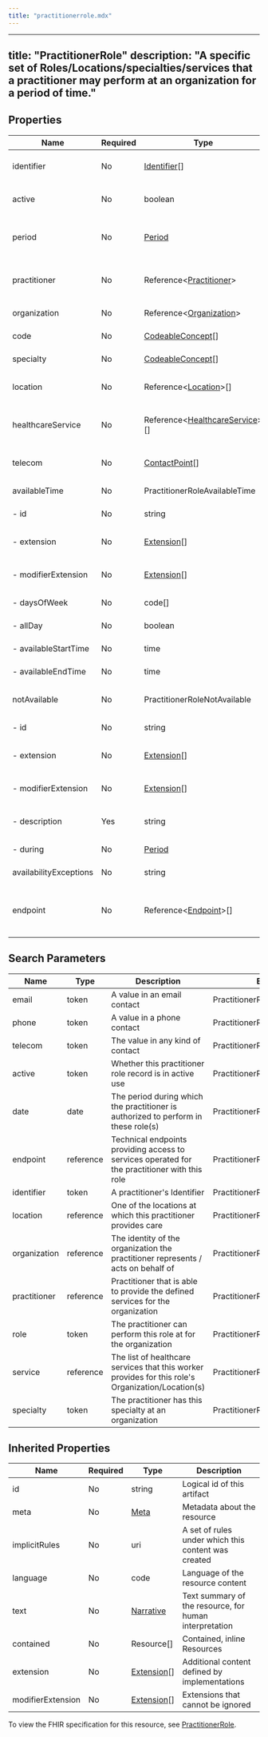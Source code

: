 ```yaml
---
title: "practitionerrole.mdx"
---
```


---
title: "PractitionerRole"
description: "A specific set of Roles/Locations/specialties/services that a practitioner may perform at an organization for a period of time."
---

## Properties

| Name                   | Required | Type                                                                                  | Description                                                                                        |
| ---------------------- | -------- | ------------------------------------------------------------------------------------- | -------------------------------------------------------------------------------------------------- |
| identifier             | No       | [Identifier](/medical-api/fhir/data-types/identifier)[]                               | Business Identifiers that are specific to a role/location                                          |
| active                 | No       | boolean                                                                               | Whether this practitioner role record is in active use                                             |
| period                 | No       | [Period](/medical-api/fhir/data-types/period)                                         | The period during which the practitioner is authorized to perform in these role(s)                 |
| practitioner           | No       | Reference&lt;[Practitioner](/medical-api/fhir/resources/practitioner)&gt;             | Practitioner that is able to provide the defined services for the organization                     |
| organization           | No       | Reference&lt;[Organization](/medical-api/fhir/resources/organization)&gt;             | Organization where the roles are available                                                         |
| code                   | No       | [CodeableConcept](/medical-api/fhir/data-types/codeableconcept)[]                     | Roles which this practitioner may perform                                                          |
| specialty              | No       | [CodeableConcept](/medical-api/fhir/data-types/codeableconcept)[]                     | Specific specialty of the practitioner                                                             |
| location               | No       | Reference&lt;[Location](/medical-api/fhir/resources/location)&gt;[]                   | The location(s) at which this practitioner provides care                                           |
| healthcareService      | No       | Reference&lt;[HealthcareService](/medical-api/fhir/resources/healthcareservice)&gt;[] | The list of healthcare services that this worker provides for this role's Organization/Location(s) |
| telecom                | No       | [ContactPoint](/medical-api/fhir/data-types/contactpoint)[]                           | Contact details that are specific to the role/location/service                                     |
| availableTime          | No       | PractitionerRoleAvailableTime                                                         | Times the Service Site is available                                                                |
| - id                   | No       | string                                                                                | Unique id for inter-element referencing                                                            |
| - extension            | No       | [Extension](/medical-api/fhir/data-types/extension)[]                                 | Additional content defined by implementations                                                      |
| - modifierExtension    | No       | [Extension](/medical-api/fhir/data-types/extension)[]                                 | Extensions that cannot be ignored even if unrecognized                                             |
| - daysOfWeek           | No       | code[]                                                                                | mon / tue / wed / thu / fri / sat / sun                                                            |
| - allDay               | No       | boolean                                                                               | Always available? e.g. 24 hour service                                                             |
| - availableStartTime   | No       | time                                                                                  | Opening time of day (ignored if allDay = true)                                                     |
| - availableEndTime     | No       | time                                                                                  | Closing time of day (ignored if allDay = true)                                                     |
| notAvailable           | No       | PractitionerRoleNotAvailable                                                          | Not available during this time due to provided reason                                              |
| - id                   | No       | string                                                                                | Unique id for inter-element referencing                                                            |
| - extension            | No       | [Extension](/medical-api/fhir/data-types/extension)[]                                 | Additional content defined by implementations                                                      |
| - modifierExtension    | No       | [Extension](/medical-api/fhir/data-types/extension)[]                                 | Extensions that cannot be ignored even if unrecognized                                             |
| - description          | Yes      | string                                                                                | Reason presented to the user explaining why time not available                                     |
| - during               | No       | [Period](/medical-api/fhir/data-types/period)                                         | Service not available from this date                                                               |
| availabilityExceptions | No       | string                                                                                | Description of availability exceptions                                                             |
| endpoint               | No       | Reference&lt;[Endpoint](/medical-api/fhir/resources/endpoint)&gt;[]                   | Technical endpoints providing access to services operated for the practitioner with this role      |

## Search Parameters

| Name         | Type      | Description                                                                                        | Expression                         |
| ------------ | --------- | -------------------------------------------------------------------------------------------------- | ---------------------------------- |
| email        | token     | A value in an email contact                                                                        | PractitionerRole.telecom           |
| phone        | token     | A value in a phone contact                                                                         | PractitionerRole.telecom           |
| telecom      | token     | The value in any kind of contact                                                                   | PractitionerRole.telecom           |
| active       | token     | Whether this practitioner role record is in active use                                             | PractitionerRole.active            |
| date         | date      | The period during which the practitioner is authorized to perform in these role(s)                 | PractitionerRole.period            |
| endpoint     | reference | Technical endpoints providing access to services operated for the practitioner with this role      | PractitionerRole.endpoint          |
| identifier   | token     | A practitioner's Identifier                                                                        | PractitionerRole.identifier        |
| location     | reference | One of the locations at which this practitioner provides care                                      | PractitionerRole.location          |
| organization | reference | The identity of the organization the practitioner represents / acts on behalf of                   | PractitionerRole.organization      |
| practitioner | reference | Practitioner that is able to provide the defined services for the organization                     | PractitionerRole.practitioner      |
| role         | token     | The practitioner can perform this role at for the organization                                     | PractitionerRole.code              |
| service      | reference | The list of healthcare services that this worker provides for this role's Organization/Location(s) | PractitionerRole.healthcareService |
| specialty    | token     | The practitioner has this specialty at an organization                                             | PractitionerRole.specialty         |

## Inherited Properties

| Name              | Required | Type                                                  | Description                                            |
| ----------------- | -------- | ----------------------------------------------------- | ------------------------------------------------------ |
| id                | No       | string                                                | Logical id of this artifact                            |
| meta              | No       | [Meta](/medical-api/fhir/data-types/meta)             | Metadata about the resource                            |
| implicitRules     | No       | uri                                                   | A set of rules under which this content was created    |
| language          | No       | code                                                  | Language of the resource content                       |
| text              | No       | [Narrative](/medical-api/fhir/data-types/narrative)   | Text summary of the resource, for human interpretation |
| contained         | No       | Resource[]                                            | Contained, inline Resources                            |
| extension         | No       | [Extension](/medical-api/fhir/data-types/extension)[] | Additional content defined by implementations          |
| modifierExtension | No       | [Extension](/medical-api/fhir/data-types/extension)[] | Extensions that cannot be ignored                      |

To view the FHIR specification for this resource, see [PractitionerRole](https://www.hl7.org/fhir/StructureDefinition/PractitionerRole).
